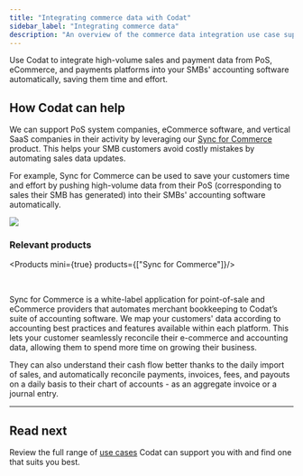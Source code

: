---
title: "Integrating commerce data with Codat"
sidebar_label: "Integrating commerce data"
description: "An overview of the commerce data integration use case supported by Codat"
---


Use Codat to integrate high-volume sales and payment data from PoS, eCommerce, and payments platforms into your SMBs' accounting software automatically, saving them time and effort.

## How Codat can help

We can support PoS system companies, eCommerce software, and vertical SaaS companies in their activity by leveraging our [Sync for Commerce](/commerce/overview) product. This helps your SMB customers avoid costly mistakes by automating sales data updates. 

For example, Sync for Commerce can be used to save your customers time and effort by pushing high-volume data from their PoS (corresponding to sales their SMB has generated) into their SMBs' accounting software automatically.

![](/img/use-cases/summary-pages/75fd84ed-commerce-data.png)

### Relevant products

<Products mini={true} products={["Sync for Commerce"]}/>

<br/>

Sync for Commerce is a white-label application for point-of-sale and eCommerce providers that automates merchant bookkeeping to Codat’s suite of accounting software. We map your customers' data according to accounting best practices and features available within each platform. This lets your customer seamlessly reconcile their e-commerce and accounting data, allowing them to spend more time on growing their business. 

They can also understand their cash flow better thanks to the daily import of sales, and automatically reconcile payments, invoices, fees, and payouts on a daily basis to their chart of accounts - as an aggregate invoice or a journal entry.

---

## Read next

Review the full range of [use cases](/usecases/overview) Codat can support you with and find one that suits you best.
